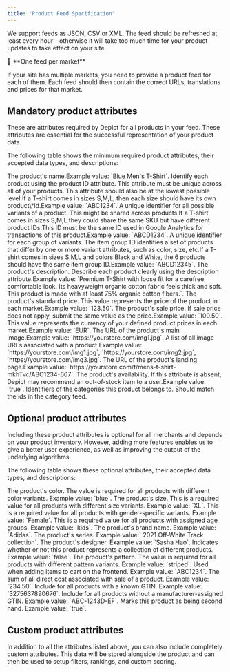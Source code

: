 ```yaml
---
title: "Product Feed Specification"
---
```


We support feeds as JSON, CSV or XML. The feed should be refreshed at least every hour - otherwise it will take too much time for your product updates to take effect on your site.

<Note>
📘 **One feed per market**

If your site has multiple markets, you need to provide a product feed for each of them. Each feed should then contain the correct URLs, translations and prices for that market.
</Note>

## Mandatory product attributes

These are attributes required by Depict for all products in your feed. These attributes are essential for the successful representation of your product data.

The following table shows the minimum required product attributes, their accepted data types, and descriptions:

<ResponseField name="Title" type="string"> 
The product's name.Example value: `Blue Men's T-Shirt`.
</ResponseField>

<ResponseField name="Product ID" type="string">
Identify each product using the product ID attribute. This attribute must be unique across all of your products. This attribute should also be at the lowest possible level.If a T-shirt comes in sizes S,M,L, then each size should have its own product\*id.Example value: `ABC1234`.
</ResponseField>

<ResponseField name="SKU" type="string">
A unique identifier for all possible variants of a product. This might be shared across products.If a T-shirt comes in sizes S,M,L they could share the same SKU but have different product IDs.This ID must be the same ID used in Google Analytics for transactions of this product.Example value: `ABCD1234`.
</ResponseField>

<ResponseField name="Item group ID" type="string">
A unique identifier for each group of variants. The item group ID identifies a set of products that differ by one or more variant attributes, such as color, size, etc.If a T-shirt comes in sizes S,M,L and colors Black and White, the 6 products should have the same item group ID.Example value: `ABCD12345`.
</ResponseField>

<ResponseField name="Description" type="string">
The product's description. Describe each product clearly using the description attribute.Example value: `Premium T-Shirt with loose fit for a carefree, comfortable look. Its heavyweight organic cotton fabric feels thick and soft. This product is made with at least 75% organic cotton fibers.`.
</ResponseField>

<ResponseField name="Price" type="float">
The product's standard price. This value represents the price of the product in each market.Example value: `123.50`.
</ResponseField>

<ResponseField name="Sale price" type="float">
The product's sale price. If sale price does not apply, submit the same value as the price.Example value: `100.50`.
</ResponseField>

<ResponseField name="Currency" type="string">
This value represents the currency of your defined product prices in each market.Example value: `EUR`.
</ResponseField>

<ResponseField name="Main Image URL" type="string">
The URL of the product's main image.Example value: `https://yourstore.com/img1.jpg`.
</ResponseField>

<ResponseField name="Additional image URL" type="[string]">
A list of all image URLs associated with a product.Example value: `https://yourstore.com/img1.jpg`, `https://yourstore.com/img2.jpg`, `https://yourstore.com/img3.jpg`.
</ResponseField>

<ResponseField name="Page URL" type="string">
The URL of the product's landing page.Example value: `https://yourstore.com/t/mens-t-shirt-mkhTvc/ABC1234-667`.
</ResponseField>

<ResponseField name="Availability" type="boolean">
The product's availability. If this attribute is absent, Depict may recommend an out-of-stock item to a user.Example value: `true`.
</ResponseField>

<ResponseField name="Category ids" type="[string]">
Identifiers of the categories this product belongs to. Should match the ids in the category feed.
</ResponseField>


## Optional product attributes

Including these product attributes is optional for all merchants and depends on your product inventory. However, adding more features enables us to give a better user experience, as well as improving the output of the underlying algorithms.

The following table shows these optional attributes, their accepted data types, and descriptions:

<ResponseField name="Color" type="string">
The product's color. The value is required for all products with different color variants. Example value: `blue`.
</ResponseField>

<ResponseField name="Size" type="string">
The product's size. This is a required value for all products with different size variants. Example value: `XL`.
</ResponseField>

<ResponseField name="Gender parameters" type="string">
This is a required value for all products with gender-specific variants. Example value: `Female`.
</ResponseField>

<ResponseField name="Age group" type="string">
This is a required value for all products with assigned age groups. Example value: `kids`.
</ResponseField>

<ResponseField name="Brand" type="string">
The product's brand name. Example value: `Adidas`.
</ResponseField>

<ResponseField name="Series" type="string">
The product's series. Example value:` 2021 Off-White Track collection`.
</ResponseField>

<ResponseField name="Designer" type="string">
The product's designer. Example value: `Sasha Hao`.
</ResponseField>

<ResponseField name="Bundle" type="boolean">
Indicates whether or not this product represents a collection of different products. Example value: `false`.
</ResponseField>

<ResponseField name="Pattern" type="string">
The product's pattern. The value is required for all products with different pattern variants. Example value: `striped`.
</ResponseField>

<ResponseField name="Add-to-cart product ID" type="string">
Used when adding items to cart on the frontend. Example value: `ABC1234`.
</ResponseField>

<ResponseField name="Cost of goods sold" type="float">
The sum of all direct cost associated with sale of a product. Example value: `234.50`.
</ResponseField>

<ResponseField name="GTIN" type="string">
Include for all products with a known GTIN. Example value: `3275637890676`.
</ResponseField>

<ResponseField name="MPN" type="string">
Include for all products without a manufacturer-assigned GTIN. Example value: `ABC-1243D-EF`.
</ResponseField>

<ResponseField name="Is second hand" type="bool">
Marks this product as being second hand. Example value: `true`.
</ResponseField>

## Custom product attributes

In addition to all the attributes listed above, you can also include completely custom attributes. This data will be stored alongside the product and can then be used to setup filters, rankings, and custom scoring.